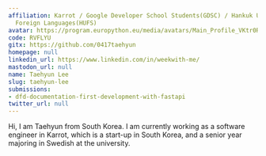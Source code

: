 ```yaml
---
affiliation: Karrot / Google Developer School Students(GDSC) / Hankuk University of
  Foreign Languages(HUFS)
avatar: https://program.europython.eu/media/avatars/Main_Profile_VKtr0RW.jpeg
code: RVFLYU
gitx: https://github.com/0417taehyun
homepage: null
linkedin_url: https://www.linkedin.com/in/weekwith-me/
mastodon_url: null
name: Taehyun Lee
slug: taehyun-lee
submissions:
- dfd-documentation-first-development-with-fastapi
twitter_url: null
---
```


Hi, I am Taehyun from South Korea. I am currently working as a software engineer in Karrot, which is a start-up in South Korea, and a senior year majoring in Swedish at the university.
